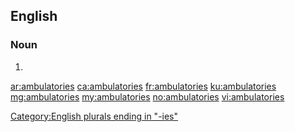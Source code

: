 ==English==

===Noun===
{{head|en|noun plural form}}

# {{plural of|ambulatory|lang=en}}

[[Category:English plurals ending in "-ies"]]

[[ar:ambulatories]]
[[ca:ambulatories]]
[[fr:ambulatories]]
[[ku:ambulatories]]
[[mg:ambulatories]]
[[my:ambulatories]]
[[no:ambulatories]]
[[vi:ambulatories]]
